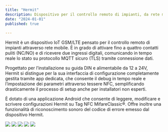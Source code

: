 ```yaml
---
title: "Hermit"
description: Dispositivo per il controllo remoto di impianti, da rete mobile
date: "2024-01-01"
published: true
  
---
```

Hermit è un dispositivo IoT GSM/LTE pensato per il controllo remoto di impianti attraverso rete mobile. È in grado di attivare fino a quattro contatti puliti (NC/NO) e di ricevere due ingressi digitali, comunicando in tempo reale lo stato su protocollo MQTT sicuro (TLS) tramite connessione dati.

Progettato per l’installazione su guida DIN e alimentabile da 12 a 24V, Hermit si distingue per la sua interfaccia di configurazione completamente gestita tramite app dedicata, che consente il debug in tempo reale e l’impostazione dei parametri attraverso tessere NFC, semplificando drasticamente il processo di setup anche per installatori non esperti.

È dotato di una applicazione Android che consente di leggere, modificare e scrivere configurazioni Hermit su Tag NFC MifareClassic®.
Offre inoltre una funzionalità di riconoscimento sonoro del codice di errore emesso dal dispositivo Hermit.

[![](https://cliquesrl.github.io/clique.website/images/hermit0.png)]()
[![](https://cliquesrl.github.io/clique.website/images/hermit1.png)]()
[![](https://cliquesrl.github.io/clique.website/images/hermit2.png)]()
[![](https://cliquesrl.github.io/clique.website/images/hermit3.png)]()
[![](https://cliquesrl.github.io/clique.website/images/hermit4.png)]()
